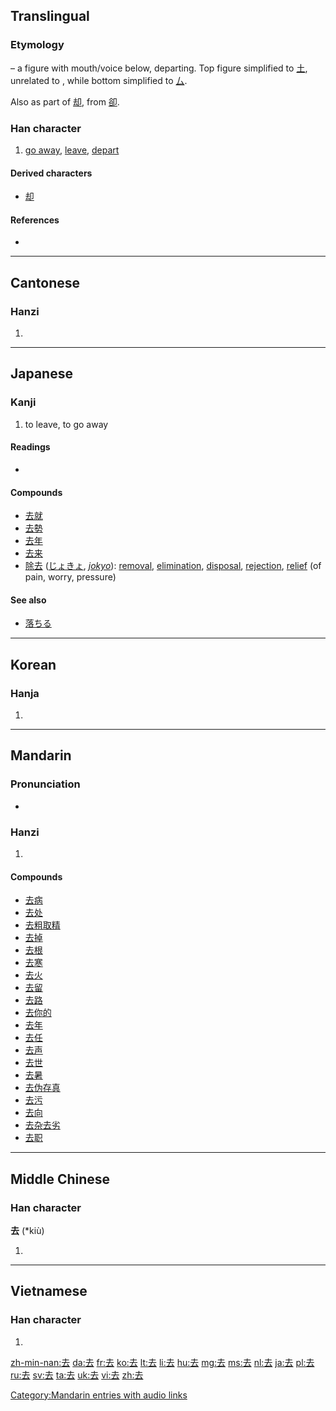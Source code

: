==Translingual==
{{stroke order|type=animate}}
===Etymology===
{{Han compound|大|t1=man|口|t2=mouth|ls=ic}} – a figure with mouth/voice below, departing. Top figure simplified to [[土]], unrelated to {{term|士||scholar, gentleman|sc=Hani}}, while bottom simplified to [[厶]].

Also {{Han simp|谷}} as part of [[却]], from [[卻]].

===Han character===
{{Han char|rn=28|rad=厶|as=03|sn=5|four=4073<sub>1</sub>|canj=土戈 (GI)|ids=⿱[[土]][[厶]]}}

# [[go away]], [[leave]], [[depart]]

====Derived characters====
* [[却]]

====References====
* {{Han ref|kx=0164.100|dkj=03070|dj=0372.070|hdz=10384.080|uh=53BB|ud=21435|bh=A568|bd=42344}}

----

==Cantonese==

===Hanzi===
{{yue-hanzi|jyut=|y=heui3}}

# {{defn|lang=yue|sort=厶03}}

----

==Japanese==

===Kanji===
{{ja-kanji|grade=3|rs=厶03}}
# to leave, to go away

====Readings====
* {{ja-readings|on=[[きょ]] (kyo), [[こ]] (ko)|kun=[[さる]] (saru), [[いぬ]] (inu) }}

====Compounds====
* [[去就]]
* [[去勢]]
* [[去年]]
* [[去来]]
* [[除去]] ([[じょきょ]], ''[[jokyo]]''): [[removal]], [[elimination]], [[disposal]], [[rejection]], [[relief]] (of pain, worry, pressure)

====See also====
* [[落ちる]]

----

==Korean==

===Hanja===
{{ko-hanja|hangeul=거|rv=geo|mr=kŏ}}

# {{defn|lang=ko|sort=厶03}}

----

==Mandarin==

===Pronunciation===
* {{audio|zh-qù.ogg|audio}}

===Hanzi===
{{cmn-hanzi|pin=[[qù]] ([[qu4]])|wg=ch'ü<sup>4</sup>}}

# {{defn|lang=cmn|sort=厶03}}

====Compounds====
* [[去病]]
* [[去处]]
* [[去粗取精]]
* [[去掉]]
* [[去根]]
* [[去寒]]
* [[去火]]
* [[去留]]
* [[去路]]
* [[去你的]]
* [[去年]]
* [[去任]]
* [[去声]]
* [[去世]]
* [[去暑]]
* [[去伪存真]]
* [[去污]]
* [[去向]]
* [[去杂去劣]]
* [[去职]]

[[Category:Mandarin entries with audio links]]

----

==Middle Chinese==

===Han character===
'''去''' (*kiù)<!--asterisk indicates that this is a reconstructed pronunciation-->

# {{defn|lang=zhx-mid|sort=厶03}}

----

==Vietnamese==

===Han character===
{{vi-hantu|[[khứ]], [[khử]]|rs=厶03}}

# {{defn|lang=vi|sort=厶03}}

[[zh-min-nan:去]]
[[da:去]]
[[fr:去]]
[[ko:去]]
[[lt:去]]
[[li:去]]
[[hu:去]]
[[mg:去]]
[[ms:去]]
[[nl:去]]
[[ja:去]]
[[pl:去]]
[[ru:去]]
[[sv:去]]
[[ta:去]]
[[uk:去]]
[[vi:去]]
[[zh:去]]